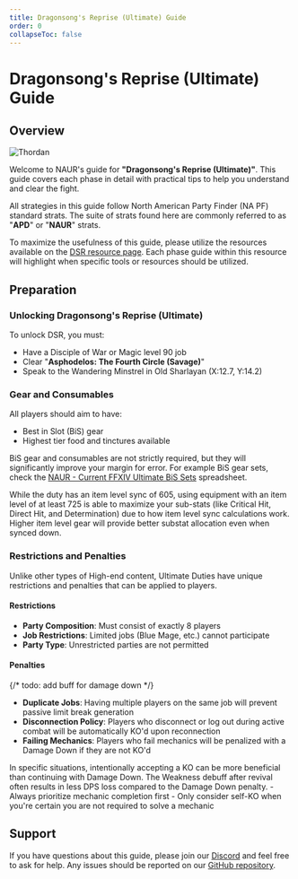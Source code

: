 ```yaml
---
title: Dragonsong's Reprise (Ultimate) Guide
order: 0
collapseToc: false
---
```


# Dragonsong's Reprise (Ultimate) Guide

## Overview

![Thordan](/images/thumbnails/ultimate/Thordan.png)

Welcome to NAUR's guide for **"Dragonsong's Reprise (Ultimate)"**.
This guide covers each phase in detail with practical tips to help you understand and clear the fight.

All strategies in this guide follow North American Party Finder (NA PF) standard strats.
The suite of strats found here are commonly referred to as "**APD**" or "**NAUR**" strats.

To maximize the usefulness of this guide, please utilize the resources available on the [DSR resource page](/ultimate/dsr).
Each phase guide within this resource will highlight when specific tools or resources should be utilized.

## Preparation

### Unlocking Dragonsong's Reprise (Ultimate)

To unlock DSR, you must:
- Have a Disciple of War or Magic level 90 job
- Clear "**Asphodelos: The Fourth Circle (Savage)**"
- Speak to the Wandering Minstrel in Old Sharlayan (X:12.7, Y:14.2)

### Gear and Consumables

All players should aim to have:
- Best in Slot (BiS) gear
- Highest tier food and tinctures available

BiS gear and consumables are not strictly required, but they will significantly improve your margin for error.
For example BiS gear sets, check the [NAUR - Current FFXIV Ultimate BiS Sets](https://tinyurl.com/naur-bis-sets) spreadsheet.

<Callout>
While the duty has an item level sync of 605, using equipment with an item level of at least 725 is able to maximize your sub-stats
(like Critical Hit, Direct Hit, and Determination) due to how item level sync calculations work.
Higher item level gear will provide better substat allocation even when synced down.
</Callout>

### Restrictions and Penalties

Unlike other types of High-end content, Ultimate Duties have unique restrictions and penalties that can be applied to players.

#### Restrictions

- **Party Composition**: Must consist of exactly 8 players
- **Job Restrictions**: Limited jobs (Blue Mage, etc.) cannot participate
- **Party Type**: Unrestricted parties are not permitted


#### Penalties
{/* todo: add buff for damage down */}
- **Duplicate Jobs**: Having multiple players on the same job will prevent passive limit break generation
- **Disconnection Policy**: Players who disconnect or log out during active combat will be automatically KO'd upon reconnection
- **Failing Mechanics**: Players who fail mechanics will be penalized with a Damage Down if they are not KO'd

<Callout type="tip"> 
In specific situations, intentionally accepting a KO can be more beneficial than continuing with Damage Down.
The Weakness debuff after revival often results in less DPS loss compared to the Damage Down penalty.
- Always prioritize mechanic completion first
- Only consider self-KO when you're certain you are not required to solve a mechanic
</Callout>

## Support

If you have questions about this guide, please join our [Discord](https://discord.com/invite/naurffxiv) and feel free to ask for help.
Any issues should be reported on our [GitHub repository](https://github.com/naurffxiv/naurffxiv).